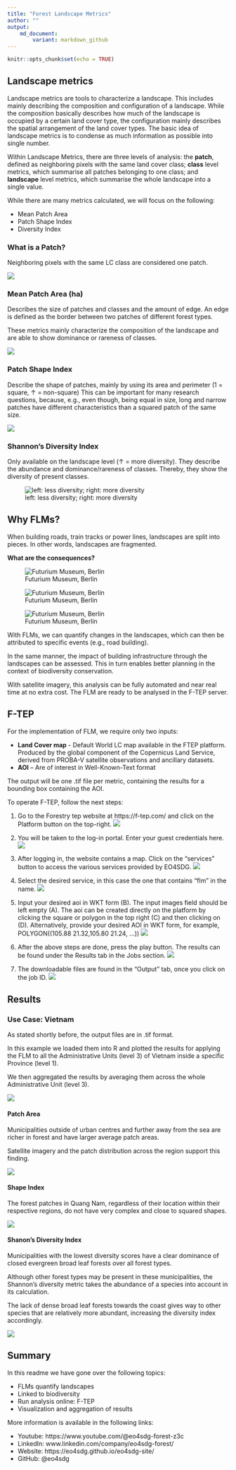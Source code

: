 ```yaml
---
title: "Forest Landscape Metrics"
author: ""
output: 
    md_document:
        variant: markdown_github
---
```


```r
knitr::opts_chunk$set(echo = TRUE)
```

## Landscape metrics

Landscape metrics are tools to characterize a landscape. This includes mainly describing the composition and configuration of a landscape. While the composition basically describes how much of the landscape is occupied by a certain land cover type, the configuration mainly describes the spatial arrangement of the land cover types. The basic idea of landscape metrics is to condense as much information as possible into single number. 

Within Landscape Metrics, there are three levels of analysis: the **patch**, defined as neighboring pixels with the same land cover class; **class** level metrics, which summarise all patches belonging to one class; and **landscape** level metrics, which summarise the whole landscape into a single value. 

While there are many metrics calculated, we will focus on the following:

- Mean Patch Area
- Patch Shape Index
- Diversity Index


### What is a Patch? 

Neighboring pixels with the same LC class are considered one patch.

![](tutorial/patch.png)

### Mean Patch Area (ha)

Describes the size of patches and classes and the amount of edge. An edge is defined as the border between two patches of different forest types. 

These metrics mainly characterize the composition of the landscape and are able to show dominance or rareness of classes. 

![](tutorial/patch_area.png)

### Patch Shape Index

Describe the shape of patches, mainly by using its area and perimeter (1 = square, ↑ = non-square) 
This can be important for many research questions, because, e.g., even though, being equal in size, long and narrow patches have different characteristics than a squared patch of the same size.

![](tutorial/shape_index.png)

### Shannon's Diversity Index

Only available on the landscape level (↑ = more diversity). They describe the abundance and dominance/rareness of classes. Thereby, they show the diversity of present classes.

![left: less diversity; right: more diversity](tutorial/diversity.png)

## Why FLMs?

When building roads, train tracks or power lines, landscapes are split into pieces. In other words, landscapes are fragmented. 

**What are the consequences?**

![Futurium Museum, Berlin](tutorial/why_flm1.jpg)

![Futurium Museum, Berlin](tutorial/why_flm2.jpg)

![Futurium Museum, Berlin](tutorial/why_flm3.jpg)


With FLMs, we can quantify changes in the landscapes, which can then be attributed to specific events (e.g., road building). 

In the same manner, the impact of building infrastructure through the landscapes can be assessed. This in turn enables better planning in the context of biodiversity conservation. 

With satellite imagery, this analysis can be fully automated and near real time at no extra cost. The FLM are ready to be analysed in the F-TEP server. 


## F-TEP

For the implementation of FLM, we require only two inputs: 

- **Land Cover map** - Default World LC map available in the FTEP platform. Produced by the global component of the Copernicus Land Service, derived from PROBA-V satellite observations and ancillary datasets.
- **AOI** – Are of interest in Well-Known-Text format

The output will be one .tif file per metric, containing the results for a bounding box containing the AOI.

To operate F-TEP, follow the next steps:

1. Go to the Forestry tep website at https://f-tep.com/ and click on the Platform button on the top-right. 
![](tutorial/ftep1.png)

2. You will be taken to the log-in portal. Enter your guest credentials here. 
![](tutorial/ftep2.png)

3. After logging in, the website contains a map. Click on the “services” button to access the various services provided by EO4SDG. 
![](tutorial/ftep3.png)

4. Select the desired service, in this case the one that contains "flm" in the name. 
![](tutorial/ftep4.jpg)

5. Input your desired aoi in WKT form (B). The input images field should be left empty (A). The aoi can be created directly on the platform by clicking the square or polygon in the top right (C) and then clicking on (D). Alternatively, provide your desired AOI in WKT form, for example, POLYGON((105.88 21.32,105.80 21.24, …))
![](tutorial/ftep5.png)

6. After the above steps are done, press the play button. The results can be found under the Results tab in the Jobs section. 
![](tutorial/ftep6.jpg)

7. The downloadable files are found in the “Output” tab, once you click on the job ID.
![](tutorial/ftep7.jpg)


## Results

### Use Case: Vietnam

As stated shortly before, the output files are in .tif format. 

In this example we loaded them into R and plotted the results for applying the FLM to all the Administrative Units (level 3) of Vietnam inside a specific Province (level 1). 

We then aggregated the results by averaging them across the whole Administrative Unit (level 3). 

![](tutorial/viet_subd.jpg)

#### Patch Area

Municipalities outside of urban centres and further away from the sea are richer in forest and have larger average patch areas. 

Satellite imagery and the patch distribution across the region support this finding. 

![](tutorial/viet_patch_area.png)

#### Shape Index

The forest patches in Quang Nam, regardless of their location within their respective regions, do not have very complex and close to squared shapes. 

![](tutorial/viet_shp_idx.png)

#### Shanon's Diversity Index

Municipalities with the lowest diversity scores have a clear dominance of closed evergreen broad leaf forests over all forest types. 

Although other forest types may be present in these municipalities, the Shannon’s diversity metric takes the abundance of a species into account in its calculation. 

The lack of dense broad leaf forests towards the coast gives way to other species that are relatively more abundant, increasing the diversity index accordingly.

![](tutorial/viet_div_idx.jpg)

## Summary 

In this readme we have gone over the following topics: 

- FLMs quantify landscapes
- Linked to biodiversity
- Run analysis online: F-TEP
- Visualization and aggregation of results

More information is available in the following links:

- Youtube: https://www.youtube.com/@eo4sdg-forest-z3c
- LinkedIn: www.linkedin.com/company/eo4sdg-forest/
- Website: https://eo4sdg.github.io/eo4sdg-site/
- GitHub: @eo4sdg 




